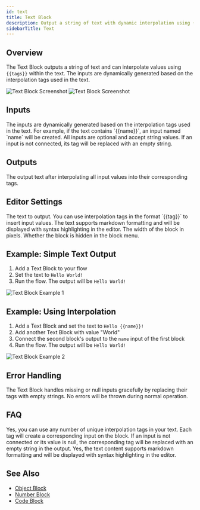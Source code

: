 ```yaml
---
id: text
title: Text Block
description: Output a string of text with dynamic interpolation using {{tags}}
sidebarTitle: Text
---
```


## Overview

The Text Block outputs a string of text and can interpolate values using `{{tags}}` within the text. The inputs are dynamically generated based on the interpolation tags used in the text.

<Frame className="block dark:hidden">
  <img src="/block-reference/assets/text_light.png" alt="Text Block Screenshot" />
</Frame>
<Frame className="hidden dark:block">
  <img src="/block-reference/assets/text_dark.png" alt="Text Block Screenshot" />
</Frame>

## Inputs

<ParamField path="(Dynamic)" type="string">
  The inputs are dynamically generated based on the interpolation tags used in the text. For example, if the text contains `{{name}}`, an input named `name` will be created. All inputs are optional and accept string values. If an input is not connected, its tag will be replaced with an empty string.
</ParamField>

## Outputs

<ResponseField name="output" type="string">
  The output text after interpolating all input values into their corresponding tags.
</ResponseField>

## Editor Settings

<ParamField path="text" type="code" language="prompt-interpolation-markdown" default="{{input}}">
  The text to output. You can use interpolation tags in the format `{{tag}}` to insert input values. The text supports markdown formatting and will be displayed with syntax highlighting in the editor.
</ParamField>

<ParamField path="width" type="number" default={250}>
  The width of the block in pixels.
</ParamField>

<ParamField path="hidden" type="boolean" default={true}>
  Whether the block is hidden in the block menu.
</ParamField>

## Example: Simple Text Output

1. Add a Text Block to your flow
2. Set the text to `Hello World!`
3. Run the flow. The output will be `Hello World!`

<Frame>
  <img src="/images/text-block-example-1.png" alt="Text Block Example 1" />
</Frame>

## Example: Using Interpolation

1. Add a Text Block and set the text to `Hello {{name}}!`
2. Add another Text Block with value "World"
3. Connect the second block's output to the `name` input of the first block
4. Run the flow. The output will be `Hello World!`

<Frame>
  <img src="/images/text-block-example-2.png" alt="Text Block Example 2" />
</Frame>

## Error Handling

The Text Block handles missing or null inputs gracefully by replacing their tags with empty strings. No errors will be thrown during normal operation.

## FAQ

<AccordionGroup>
  <Accordion title="Can I use multiple interpolation tags?">
    Yes, you can use any number of unique interpolation tags in your text. Each tag will create a corresponding input on the block.
  </Accordion>

  <Accordion title="What happens if an input is missing?">
    If an input is not connected or its value is null, the corresponding tag will be replaced with an empty string in the output.
  </Accordion>

  <Accordion title="Does the Text Block support markdown?">
    Yes, the text content supports markdown formatting and will be displayed with syntax highlighting in the editor.
  </Accordion>
</AccordionGroup>

## See Also

- [Object Block](/block-reference/data/object)
- [Number Block](/block-reference/data/number)
- [Code Block](/block-reference/advanced/code)
